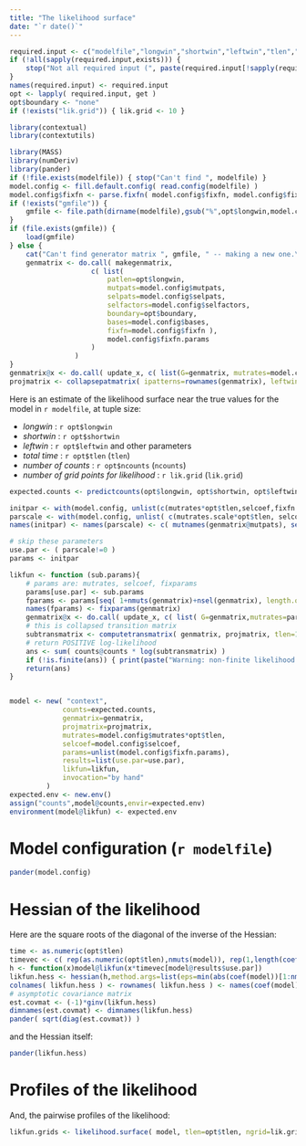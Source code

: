 ```yaml
---
title: "The likelihood surface"
date: "`r date()`"
---
```



```r
required.input <- c("modelfile","longwin","shortwin","leftwin","tlen","ncounts")
if (!all(sapply(required.input,exists))) {
    stop("Not all required input (", paste(required.input[!sapply(required.input,exists)],collapse=", "), ") has been given.")
}
names(required.input) <- required.input
opt <- lapply( required.input, get )
opt$boundary <- "none"
if (!exists("lik.grid")) { lik.grid <- 10 }

library(contextual)
library(contextutils)

library(MASS)
library(numDeriv)
library(pander)
if (!file.exists(modelfile)) { stop("Can't find ", modelfile) }
model.config <- fill.default.config( read.config(modelfile) )
model.config$fixfn <- parse.fixfn( model.config$fixfn, model.config$fixfn.params )
if (!exists("gmfile")) {
    gmfile <- file.path(dirname(modelfile),gsub("%",opt$longwin,model.config$genmatrix,fixed=TRUE))
}
if (file.exists(gmfile)) {
    load(gmfile)
} else { 
    cat("Can't find generator matrix ", gmfile, " -- making a new one.\n")
    genmatrix <- do.call( makegenmatrix,
                    c( list(
                        patlen=opt$longwin, 
                        mutpats=model.config$mutpats, 
                        selpats=model.config$selpats, 
                        selfactors=model.config$selfactors, 
                        boundary=opt$boundary, 
                        bases=model.config$bases, 
                        fixfn=model.config$fixfn ),
                        model.config$fixfn.params
                    )
                )
}
genmatrix@x <- do.call( update_x, c( list(G=genmatrix, mutrates=model.config$mutrates, selcoef=model.config$selcoef), model.config$fixfn.params ) )
projmatrix <- collapsepatmatrix( ipatterns=rownames(genmatrix), leftwin=opt$leftwin, rightwin=opt$longwin-opt$shortwin-opt$leftwin, bases=genmatrix@bases )
```

Here is an estimate of the likelihood surface near the true values for the model in `r modelfile`,
at tuple size:

*  *longwin* : `r opt$longwin`
*  *shortwin* : `r opt$shortwin`
*  *leftwin* : `r opt$leftwin`
and other parameters
*  *total time* : `r opt$tlen`  (`tlen`)
*  *number of counts* : `r opt$ncounts`  (`ncounts`)
*  *number of grid points for likelihood* : `r lik.grid` (`lik.grid`)

```r
expected.counts <- predictcounts(opt$longwin, opt$shortwin, opt$leftwin, initcounts=rep(ncounts/nrow(genmatrix),nrow(genmatrix)), genmatrix=genmatrix, projmatrix=projmatrix, tlen=opt$tlen) 

initpar <- with(model.config, unlist(c(mutrates*opt$tlen,selcoef,fixfn.params)) )
parscale <- with(model.config, unlist( c(mutrates.scale*opt$tlen, selcoef.scale, fixfn.params.scale) ) )
names(initpar) <- names(parscale) <- c( mutnames(genmatrix@mutpats), selnames(genmatrix@selpats), fixparams(genmatrix) )

# skip these parameters
use.par <- ( parscale!=0 )
params <- initpar

likfun <- function (sub.params){
    # params are: mutrates, selcoef, fixparams
    params[use.par] <- sub.params
    fparams <- params[seq( 1+nmuts(genmatrix)+nsel(genmatrix), length.out=length(fixparams(genmatrix)) )]
    names(fparams) <- fixparams(genmatrix)
    genmatrix@x <- do.call( update_x, c( list( G=genmatrix,mutrates=params[1:nmuts(genmatrix)],selcoef=params[seq(1+nmuts(genmatrix),length.out=nsel(genmatrix))]), as.list(fparams) ) )
    # this is collapsed transition matrix
    subtransmatrix <- computetransmatrix( genmatrix, projmatrix, tlen=1, time="fixed") # shape=params[length(params)], time="gamma" )
    # return POSITIVE log-likelihood
    ans <- sum( counts@counts * log(subtransmatrix) )
    if (!is.finite(ans)) { print(paste("Warning: non-finite likelihood with params:",paste(params,collapse=", "))) }
    return(ans)
}


model <- new( "context",
             counts=expected.counts,
             genmatrix=genmatrix,
             projmatrix=projmatrix,
             mutrates=model.config$mutrates*opt$tlen,
             selcoef=model.config$selcoef,
             params=unlist(model.config$fixfn.params),
             results=list(use.par=use.par),
             likfun=likfun,
             invocation="by hand"
         )
expected.env <- new.env()
assign("counts",model@counts,envir=expected.env)
environment(model@likfun) <- expected.env


```

Model configuration (`r modelfile`)
===================================

```r
pander(model.config)
```


Hessian of the likelihood
=========================

Here are the square roots of the diagonal of the inverse of the Hessian:

```r
time <- as.numeric(opt$tlen)
timevec <- c( rep(as.numeric(opt$tlen),nmuts(model)), rep(1,length(coef(model))-nmuts(model)) )
h <- function(x)model@likfun(x*timevec[model@results$use.par])
likfun.hess <- hessian(h,method.args=list(eps=min(abs(coef(model))[1:nmuts(model)]/10)),x=coef(model)[model@results$use.par])
colnames( likfun.hess ) <- rownames( likfun.hess ) <- names(coef(model))[model@results$use.par]
# asymptotic covariance matrix
est.covmat <- (-1)*ginv(likfun.hess)
dimnames(est.covmat) <- dimnames(likfun.hess)
pander( sqrt(diag(est.covmat)) )
```
and the Hessian itself:
```r
pander(likfun.hess)
```


Profiles of the likelihood
==========================

And, the pairwise profiles of the likelihood:
```r
likfun.grids <- likelihood.surface( model, tlen=opt$tlen, ngrid=lik.grid )
```
